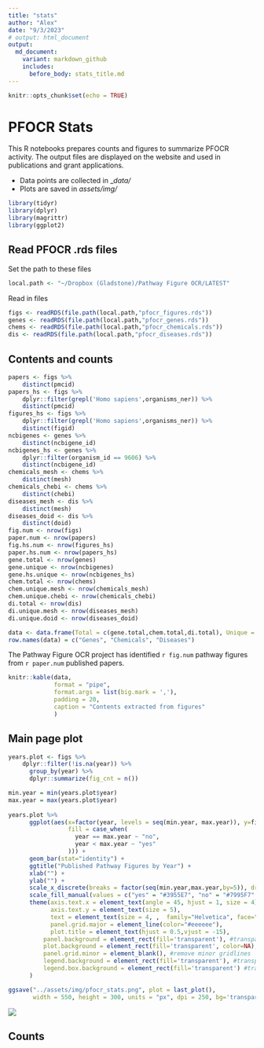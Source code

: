 ```yaml
---
title: "stats"
author: "Alex"
date: "9/3/2023"
# output: html_document
output:
  md_document:
    variant: markdown_github
    includes:
      before_body: stats_title.md
---
```


```r
knitr::opts_chunk$set(echo = TRUE)
```

# PFOCR Stats
This R notebooks prepares counts and figures to summarize PFOCR activity. The output files are displayed on the website and used in publications and grant applications.

* Data points are collected in _*data/*
* Plots are saved in *assets/img/*
 
```r
library(tidyr)
library(dplyr)
library(magrittr)
library(ggplot2)
```

## Read PFOCR .rds files
Set the path to these files
```r
local.path <- "~/Dropbox (Gladstone)/Pathway Figure OCR/LATEST"
```

Read in files
```r
figs <- readRDS(file.path(local.path,"pfocr_figures.rds"))
genes <- readRDS(file.path(local.path,"pfocr_genes.rds"))
chems <- readRDS(file.path(local.path,"pfocr_chemicals.rds"))
dis <- readRDS(file.path(local.path,"pfocr_diseases.rds"))
```

## Contents and counts
```r
papers <- figs %>%
    distinct(pmcid)
papers_hs <- figs %>%
    dplyr::filter(grepl('Homo sapiens',organisms_ner)) %>%
    distinct(pmcid)
figures_hs <- figs %>%
    dplyr::filter(grepl('Homo sapiens',organisms_ner)) %>%
    distinct(figid)
ncbigenes <- genes %>%
    distinct(ncbigene_id)
ncbigenes_hs <- genes %>%
    dplyr::filter(organism_id == 9606) %>%
    distinct(ncbigene_id)
chemicals_mesh <- chems %>%
    distinct(mesh)
chemicals_chebi <- chems %>%
    distinct(chebi)
diseases_mesh <- dis %>%
    distinct(mesh)
diseases_doid <- dis %>%
    distinct(doid)
fig.num <- nrow(figs)
paper.num <- nrow(papers)
fig.hs.num <- nrow(figures_hs)
paper.hs.num <- nrow(papers_hs)
gene.total <- nrow(genes)
gene.unique <- nrow(ncbigenes)
gene.hs.unique <- nrow(ncbigenes_hs)
chem.total <- nrow(chems)
chem.unique.mesh <- nrow(chemicals_mesh)
chem.unique.chebi <- nrow(chemicals_chebi)
di.total <- nrow(dis)
di.unique.mesh <- nrow(diseases_mesh)
di.unique.doid <- nrow(diseases_doid)

data <- data.frame(Total = c(gene.total,chem.total,di.total), Unique = c(gene.unique, chem.unique.mesh, di.unique.mesh), Specific = c(gene.hs.unique, chem.unique.chebi, di.unique.doid))
row.names(data) = c("Genes", "Chemicals", "Diseases")
```
The Pathway Figure OCR project has identified `r fig.num` pathway figures from `r paper.num` published papers.

```r
knitr::kable(data, 
             format = "pipe",
             format.args = list(big.mark = ','),
             padding = 20,
             caption = "Contents extracted from figures"
             )
```

## Main page plot
```r
years.plot <- figs %>%
    dplyr::filter(!is.na(year)) %>%
      group_by(year) %>%
      dplyr::summarize(fig_cnt = n())

min.year = min(years.plot$year)
max.year = max(years.plot$year)
    
years.plot %>%
      ggplot(aes(x=factor(year, levels = seq(min.year, max.year)), y=fig_cnt, 
                 fill = case_when(
                   year == max.year ~ "no",
                   year < max.year ~ "yes"
                 ))) +
      geom_bar(stat="identity") +
      ggtitle("Published Pathway Figures by Year") +
      xlab("") + 
      ylab("") +
      scale_x_discrete(breaks = factor(seq(min.year,max.year,by=5)), drop=FALSE)  +
      scale_fill_manual(values = c("yes" = "#3955E7", "no" = "#7995F7" ), guide = "none" ) + 
      theme(axis.text.x = element_text(angle = 45, hjust = 1, size = 4),
            axis.text.y = element_text(size = 5),
            text = element_text(size = 4, ,  family="Helvetica", face="plain"),
            panel.grid.major = element_line(color="#eeeeee"), 
            plot.title = element_text(hjust = 0.5,vjust = -15),
          panel.background = element_rect(fill='transparent'), #transparent panel bg
          plot.background = element_rect(fill='transparent', color=NA), #transparent plot bg
          panel.grid.minor = element_blank(), #remove minor gridlines
          legend.background = element_rect(fill='transparent'), #transparent legend bg
          legend.box.background = element_rect(fill='transparent') #transparent legend panel
      ) 

```
```r

ggsave("../assets/img/pfocr_stats.png", plot = last_plot(), 
       width = 550, height = 300, units = "px", dpi = 250, bg='transparent')
```

![](assets/img/pfocr_stats.png)

## Counts

